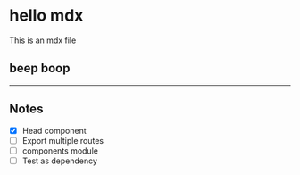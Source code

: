 
<Head>
  <title>Hello</title>
</Head>

# hello mdx

This is an mdx file

## beep boop

---

## Notes

- [x] Head component
- [ ] Export multiple routes
- [ ] components module
- [ ] Test as dependency
